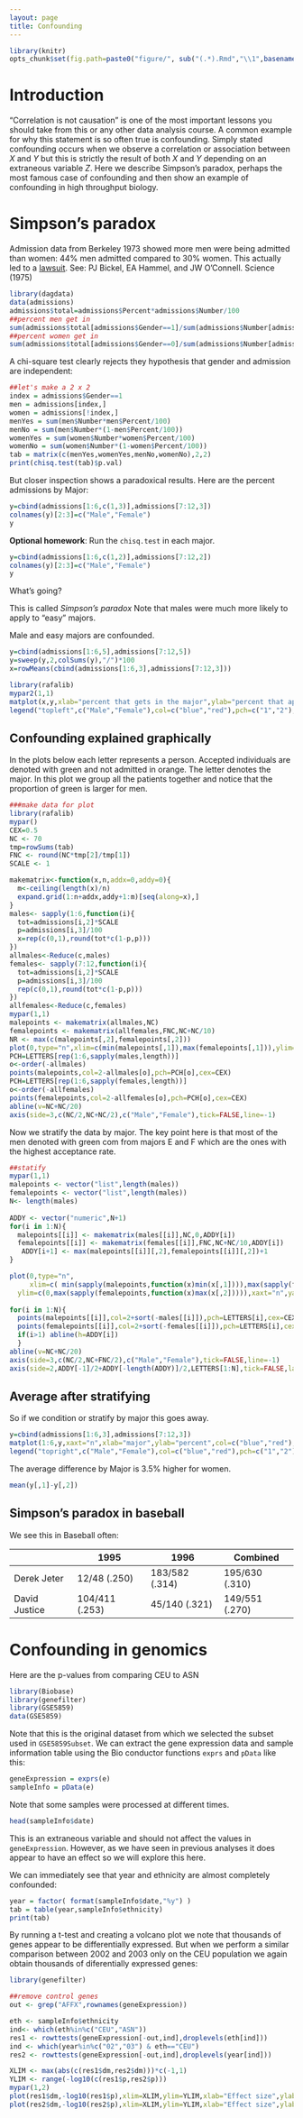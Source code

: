 ```yaml
---
layout: page
title: Confounding
---
```


```r
library(knitr)
opts_chunk$set(fig.path=paste0("figure/", sub("(.*).Rmd","\\1",basename(knitr:::knit_concord$get('infile'))), "-"))
```

# Introduction

"Correlation is not causation" is one of the most important lessons you should take from this or any other data analysis course. A common example for why this statement is so often true is confounding. Simply stated confounding occurs when we observe a correlation or association between $X$ and $Y$ but  this is strictly the result of both $X$ and $Y$ depending on an extraneous variable $Z$. Here we describe Simpson's paradox, perhaps the most famous case of confounding and then show an example of confounding in high throughput biology.

# Simpson's paradox

Admission data from Berkeley 1973 showed more men were being admitted than women: 44\% men admitted compared to 30\% women. This actually led to a [lawsuit](http://en.wikipedia.org/wiki/Simpson%27s_paradox#Berkeley_gender_bias_case). See: PJ Bickel, EA Hammel, and JW O'Connell. Science (1975)


```r
library(dagdata)
data(admissions)
admissions$total=admissions$Percent*admissions$Number/100
##percent men get in
sum(admissions$total[admissions$Gender==1]/sum(admissions$Number[admissions$Gender==1]))
##percent women get in
sum(admissions$total[admissions$Gender==0]/sum(admissions$Number[admissions$Gender==0]))
```

A chi-square test clearly rejects they hypothesis that gender and admission are independent:
```r
##let's make a 2 x 2
index = admissions$Gender==1
men = admissions[index,]
women = admissions[!index,]
menYes = sum(men$Number*men$Percent/100)
menNo = sum(men$Number*(1-men$Percent/100))
womenYes = sum(women$Number*women$Percent/100)
womenNo = sum(women$Number*(1-women$Percent/100))
tab = matrix(c(menYes,womenYes,menNo,womenNo),2,2)
print(chisq.test(tab)$p.val)
```

But closer inspection shows a paradoxical results. Here are the percent admissions by Major:
```r
y=cbind(admissions[1:6,c(1,3)],admissions[7:12,3])
colnames(y)[2:3]=c("Male","Female")
y
```

**Optional homework**: Run the `chisq.test` in each major.

```r
y=cbind(admissions[1:6,c(1,2)],admissions[7:12,2])
colnames(y)[2:3]=c("Male","Female")
y
```

What's going? 

This is called _Simpson's paradox_ 
Note that males were much more likely to apply to "easy" majors. 

Male and easy majors are confounded. 
```r
y=cbind(admissions[1:6,5],admissions[7:12,5])
y=sweep(y,2,colSums(y),"/")*100
x=rowMeans(cbind(admissions[1:6,3],admissions[7:12,3]))

library(rafalib)
mypar2(1,1)
matplot(x,y,xlab="percent that gets in the major",ylab="percent that applies to major",col=c("blue","red"),cex=1.5)
legend("topleft",c("Male","Female"),col=c("blue","red"),pch=c("1","2"),box.lty=0)
```


## Confounding explained graphically


In the plots below each letter represents a person. Accepted individuals are denoted with green and not admitted in orange. The letter denotes the major. In this plot we group all the patients together and notice that the proportion of green is larger for men.


```r
###make data for plot
library(rafalib)
mypar()
CEX=0.5
NC <- 70
tmp=rowSums(tab)
FNC <- round(NC*tmp[2]/tmp[1])
SCALE <- 1

makematrix<-function(x,n,addx=0,addy=0){
  m<-ceiling(length(x)/n)
  expand.grid(1:n+addx,addy+1:m)[seq(along=x),] 
}
males<- sapply(1:6,function(i){
  tot=admissions[i,2]*SCALE
  p=admissions[i,3]/100
  x=rep(c(0,1),round(tot*c(1-p,p)))
})
allmales<-Reduce(c,males)
females<- sapply(7:12,function(i){
  tot=admissions[i,2]*SCALE
  p=admissions[i,3]/100
  rep(c(0,1),round(tot*c(1-p,p)))
})
allfemales<-Reduce(c,females)
mypar(1,1)
malepoints <- makematrix(allmales,NC)
femalepoints <- makematrix(allfemales,FNC,NC+NC/10)
NR <- max(c(malepoints[,2],femalepoints[,2]))
plot(0,type="n",xlim=c(min(malepoints[,1]),max(femalepoints[,1])),ylim=c(0,NR),xaxt="n",yaxt="n",xlab="",ylab="")
PCH=LETTERS[rep(1:6,sapply(males,length))]
o<-order(-allmales)
points(malepoints,col=2-allmales[o],pch=PCH[o],cex=CEX)
PCH=LETTERS[rep(1:6,sapply(females,length))]
o<-order(-allfemales)
points(femalepoints,col=2-allfemales[o],pch=PCH[o],cex=CEX)
abline(v=NC+NC/20)
axis(side=3,c(NC/2,NC+NC/2),c("Male","Female"),tick=FALSE,line=-1)
```

Now we stratify the data by major. The key point here is that most of the men denoted with green com from majors E and F which are the ones with the highest acceptance rate. 


```r
##statify
mypar(1,1)
malepoints <- vector("list",length(males))
femalepoints <- vector("list",length(males))
N<- length(males)
 
ADDY <- vector("numeric",N+1)
for(i in 1:N){
  malepoints[[i]] <- makematrix(males[[i]],NC,0,ADDY[i])
  femalepoints[[i]] <- makematrix(females[[i]],FNC,NC+NC/10,ADDY[i])
   ADDY[i+1] <- max(malepoints[[i]][,2],femalepoints[[i]][,2])+1
}

plot(0,type="n",
     xlim=c( min(sapply(malepoints,function(x)min(x[,1]))),max(sapply(femalepoints,function(x)max(x[,1])))),
  ylim=c(0,max(sapply(femalepoints,function(x)max(x[,2])))),xaxt="n",yaxt="n",xlab="",ylab="")
          
for(i in 1:N){
  points(malepoints[[i]],col=2+sort(-males[[i]]),pch=LETTERS[i],cex=CEX)
  points(femalepoints[[i]],col=2+sort(-females[[i]]),pch=LETTERS[i],cex=CEX)
  if(i>1) abline(h=ADDY[i])
  }
abline(v=NC+NC/20)
axis(side=3,c(NC/2,NC+FNC/2),c("Male","Female"),tick=FALSE,line=-1)
axis(side=2,ADDY[-1]/2+ADDY[-length(ADDY)]/2,LETTERS[1:N],tick=FALSE,las=1)
```











## Average after stratifying

So if we condition or stratify by major this goes away. 
```r
y=cbind(admissions[1:6,3],admissions[7:12,3])
matplot(1:6,y,xaxt="n",xlab="major",ylab="percent",col=c("blue","red"),cex=1.5)
legend("topright",c("Male","Female"),col=c("blue","red"),pch=c("1","2"),box.lty=0,cex=0.75)
```

The average difference by Major is 3.5% higher for women.

```r
mean(y[,1]-y[,2])
```

## Simpson's paradox in baseball

We see this in Baseball often:

|               | 1995           | 1996           | Combined        |
| ------------- | -------------- | -------------- | --------------- |
| Derek Jeter   | 12/48 (.250)   | 183/582 (.314) | 195/630 (.310)  |
| David Justice | 104/411 (.253) | 45/140 (.321)  | 149/551 (.270)  |


<a name="genomics"></a>

# Confounding in genomics

Here are the p-values from comparing CEU to ASN
```r
library(Biobase)
library(genefilter)
library(GSE5859)
data(GSE5859)
```

Note that this is the original dataset from which we selected the subset used in `GSE5859Subset`. We can extract the gene expression data and sample information table using the Bio conductor functions `exprs` and `pData` like this:

```r
geneExpression = exprs(e)
sampleInfo = pData(e)
```

Note that some samples were processed at different times.

```r
head(sampleInfo$date)
```

This is an extraneous variable and should not affect the values in `geneExpression`. However, as we have seen in previous analyses it does appear to have an effect so we will explore this here.

We can immediately see that year and ethnicity are almost completely confounded:

```r
year = factor( format(sampleInfo$date,"%y") )
tab = table(year,sampleInfo$ethnicity)
print(tab)
```

By running a t-test and creating a volcano plot we note that thousands of genes appear to be differentially expressed. But when we perform a similar comparison between 2002 and 2003 only on the CEU population we again obtain thousands of diferentially expressed genes:


```r
library(genefilter)

##remove control genes
out <- grep("AFFX",rownames(geneExpression))

eth <- sampleInfo$ethnicity
ind<- which(eth%in%c("CEU","ASN"))
res1 <- rowttests(geneExpression[-out,ind],droplevels(eth[ind]))
ind <- which(year%in%c("02","03") & eth=="CEU")
res2 <- rowttests(geneExpression[-out,ind],droplevels(year[ind]))

XLIM <- max(abs(c(res1$dm,res2$dm)))*c(-1,1)
YLIM <- range(-log10(c(res1$p,res2$p)))
mypar(1,2)
plot(res1$dm,-log10(res1$p),xlim=XLIM,ylim=YLIM,xlab="Effect size",ylab="-log10(p-value)",main="Populations")
plot(res2$dm,-log10(res2$p),xlim=XLIM,ylim=YLIM,xlab="Effect size",ylab="-log10(p-value)",main="2003 v 2002")
```

